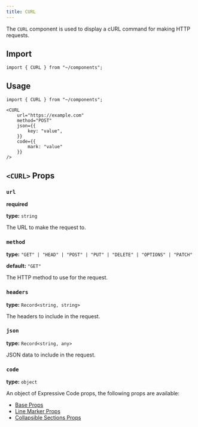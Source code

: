 ```yaml
---
title: CURL
---
```


The `CURL` component is used to display a cURL command for making HTTP requests.

## Import

```mdx
import { CURL } from "~/components";
```

## Usage

```mdx live
import { CURL } from "~/components";

<CURL
	url="https://example.com"
	method="POST"
	json={{
		key: "value",
	}}
	code={{
		mark: "value"
	}}
/>
```

## `<CURL>` Props

### `url`

**required**

**type:** `string`

The URL to make the request to.

### `method`

**type:** `"GET" | "HEAD" | "POST" | "PUT" | "DELETE" | "OPTIONS" | "PATCH"`

**default:** `"GET"`

The HTTP method to use for the request.

### `headers`

**type:** `Record<string, string>`

The headers to include in the request.

### `json`

**type:** `Record<string, any>`

JSON data to include in the request.

### `code`

**type:** `object`

An object of Expressive Code props, the following props are available:

- [Base Props](https://expressive-code.com/key-features/code-component/#available-props)
- [Line Marker Props](https://expressive-code.com/key-features/text-markers/#props)
- [Collapsible Sections Props](https://expressive-code.com/plugins/collapsible-sections/#props)